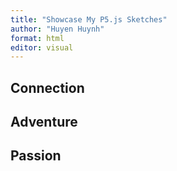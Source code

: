 ```yaml
---
title: "Showcase My P5.js Sketches"
author: "Huyen Huynh"
format: html
editor: visual
---
```



## Connection
```{=html}

<link rel="stylesheet" href="style.css">
<script src="https://cdnjs.cloudflare.com/ajax/libs/p5.js/1.9.0/p5.js"></script>
<script src="https://cdnjs.cloudflare.com/ajax/libs/p5.js/1.9.0/addons/p5.sound.min.js"></script>


<div id="connection-container"></div>
<script src="connection/connection.js"></script>
```

## Adventure
```{=html}

<link rel="stylesheet" href="style.css">
<script src="https://cdnjs.cloudflare.com/ajax/libs/p5.js/1.9.0/p5.js"></script>
<script src="https://cdnjs.cloudflare.com/ajax/libs/p5.js/1.9.0/addons/p5.sound.min.js"></script>


<div id="adventure-container"></div>
<script src="adventure/adventure.js"></script>
```

## Passion

```{=html}

<link rel="stylesheet" href="style.css">
<script src="https://cdnjs.cloudflare.com/ajax/libs/p5.js/1.9.0/p5.js"></script>
<script src="https://cdnjs.cloudflare.com/ajax/libs/p5.js/1.9.0/addons/p5.sound.min.js"></script>


<div id="passion-container"></div>
<script src="passion/passion.js"></script>
```